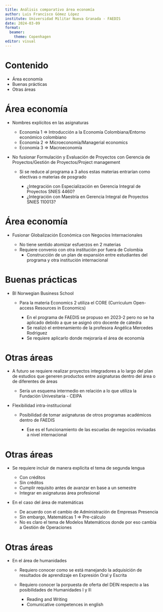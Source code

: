 ---
title: Análisis comparativo área economía
author: Luis Francisco Gómez López
institute: Universidad Militar Nueva Granada - FAEDIS
date: 2024-03-09
format: 
  beamer:
    theme: Copenhagen
editor: visual
---

# Contenido

::: {.incremental}
-   Área economía
-   Buenas prácticas
-   Otras áreas
:::

# Área economía

::: {.incremental}
-   Nombres explícitos en las asignaturas

    -   Economía 1 $\Longrightarrow$ Introducción a la Economía Colombiana/Entorno económico colombiano
    -   Economía 2 $\Longrightarrow$ Microeconomía/Managerial economics
    -   Economía 3 $\Longrightarrow$ Macroeconomía

-   No fusionar Formulación y Evaluación de Proyectos con Gerencia de Proyectos/Gestión de Proyectos/Project management

    -   Si se reduce al programa a 3 años estas materias entrarían como electivas o materias de posgrado
    
        -   ¿Integración con Especialización en Gerencia Integral de Proyectos  SNIES 4460?
        -   ¿Integración con Maestría en Gerencia Integral de Proyectos  SNIES 110013?
:::

# Área economía

::: {.incremental}
-   Fusionar Globalización Económica con Negocios Internacionales

    -   No tiene sentido atomizar esfuerzos en 2 materias
    -   Requiere convenio con otra institución por fuera de Colombia
        -   Construcción de un plan de expansión entre estudiantes del programa y otra institución internacional
:::

# Buenas prácticas

::: {.incremental}
-   BI Norwegian Business School

    -   Para la materia Economics 2 utiliza el CORE (Curriculum Open-access Resources in Economics)
    
        -   En el programa de FAEDIS se propuso en 2023-2 pero no se ha aplicado debido a que se asignó otro docente de cátedra
        -   Se realizó el entrenamiento de la profesora Angélica Mercedes Rodriguez
        -   Se requiere aplicarlo donde mejoraría el área de economía
:::

# Otras áreas

::: {.incremental}
-   A futuro se requiere realizar proyectos integradores a lo largo del plan de estudios que generen productos entre asignaturas dentro del área o de diferentes de áreas

    -   Sería un esquema intermedio en relación a lo que utiliza la Fundación Univesitaria - CEIPA
    
-   Flexibilidad intra-institucional

    -   Posibilidad de tomar asignaturas de otros programas académicos dentro de FAEDIS
    
        -   Ese es el funcionamiento de las escuelas de negocios revisadas a nivel internacional
:::

# Otras áreas

::: {.incremental}
-   Se requiere incluir de manera explícita el tema de segunda lengua

    -   Con créditos
    -   Sin créditos
    -   Cumplir requisito antes de avanzar en base a un semestre
    -   Integrar en asignaturas área profesional
    
-   En el caso del área de matemáticas

    -   De acuerdo con el cambio de Administración de Empresas Presencia
    -   Sin embargo, Matemáticas 1 $\Longrightarrow$ Pre-cálculo
    -   No es claro el tema de Modelos Matemáticos donde por eso cambia a Gestión de Operaciones
:::

# Otras áreas

::: {.incremental}
-   En el área de humanidades

    -   Requiero conocer como se está manejando la adquisición de resultados de aprendizaje en Expresión Oral y Escrita
    
    -   Requiero conocer la porpuesta de oferta del DEIN respecto a las posibilidades de Humanidades I y II:
    
        -   Reading and Writing
        -   Comunicative competences in english
:::